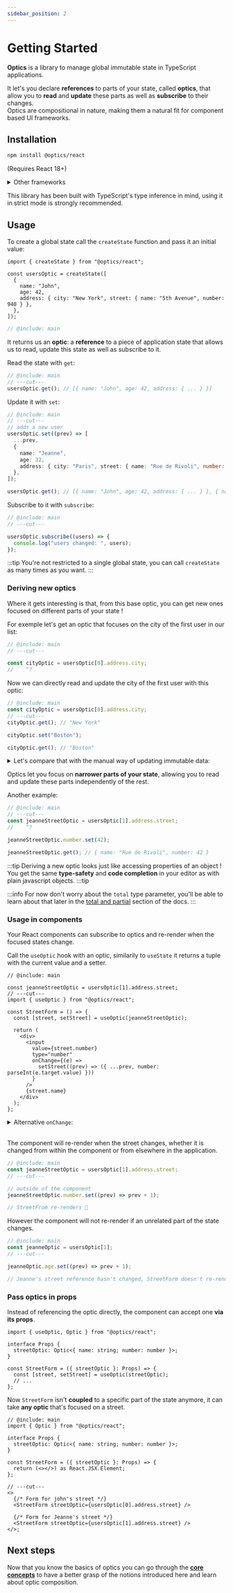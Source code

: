 ```yaml
---
sidebar_position: 2
---
```



# Getting Started

**Optics** is a library to manage global immutable state in TypeScript applications.

It let's you declare **references** to parts of your state, called **optics**, that allow you to **read** and **update** these parts as well as **subscribe** to their changes.  
Optics are compositional in nature, making them a natural fit for component based UI frameworks.

## Installation

```bash npm2yarn
npm install @optics/react
```

(Requires React 18+)

<details>
  <summary>Other frameworks</summary>

Adapters for different UI frameworks are planned as well.  
In the meantime you can also use the framework agnostic version of the library:

```bash
npm install @optics/state
```

</details>

This library has been built with TypeScript's type inference in mind, using it in strict mode is strongly recommended.

## Usage

To create a global state call the `createState` function and pass it an initial value:

```twoslash include main
import { createState } from "@optics/react";

const usersOptic = createState([
  {
    name: "John",
    age: 42,
    address: { city: "New York", street: { name: "5th Avenue", number: 940 } },
  },
]);
```

```ts twoslash
// @include: main
```

It returns us an **optic**:
a **reference** to a piece of application state that allows us to read, update this state as well as subscribe to it.

Read the state with `get`:

```ts twoslash
// @include: main
// ---cut---
usersOptic.get(); // [{ name: "John", age: 42, address: { ... } }]
```

Update it with `set`:

```ts twoslash
// @include: main
// ---cut---
// adds a new user
usersOptic.set((prev) => [
  ...prev,
  {
    name: "Jeanne",
    age: 32,
    address: { city: "Paris", street: { name: "Rue de Rivoli", number: 1 } },
  },
]);

usersOptic.get(); // [{ name: "John", age: 42, address: { ... } }, { name: "Jeanne", age: 32, address: { ... } }]
```

Subscribe to it with `subscribe`:

```ts twoslash
// @include: main
// ---cut---

usersOptic.subscribe((users) => {
  console.log("users changed: ", users);
});
```

:::tip
You're not restricted to a single global state, you can call `createState` as many times as you want.
:::

### Deriving new optics

Where it gets interesting is that, from this base optic, you can get new ones focused on different parts of your state !

For exemple let's get an optic that focuses on the city of the first user in our list:

```ts twoslash
// @include: main
// ---cut---

const cityOptic = usersOptic[0].address.city;
//    ^?
```

Now we can directly read and update the city of the first user with this optic:

```ts twoslash
// @include: main
const cityOptic = usersOptic[0].address.city;
// ---cut---
cityOptic.get(); // "New York"

cityOptic.set("Boston");

cityOptic.get(); // "Boston"
```

<details>
  <summary>
    Let's compare that with the manual way of updating immutable data:
  </summary>

```ts
// 😵‍💫
const newState = [
  {
    ...users[0],
    address: {
      ...users[0].address,
      city: "Boston",
    },
  },
  ...users.slice(1),
];
```

Using optics saves us from quite the boilerplate when updating deeply nested data !

</details>

Optics let you focus on **narrower parts of your state**, allowing you to read and update these parts independently of the rest.

Another example:

```ts twoslash
// @include: main
// ---cut---
const jeanneStreetOptic = usersOptic[1].address.street;
//    ^?

jeanneStreetOptic.number.set(42);

jeanneStreetOptic.get(); // { name: "Rue de Rivoli", number: 42 }
```

:::tip
Deriving a new optic looks just like accessing properties of an object !  
You get the same **type-safety** and **code completion** in your editor as with plain javascript objects.
:::tip

:::info
For now don't worry about the `total` type parameter, you'll be able to learn about that later in the [total and partial](../Guides/total_partial) section of the docs.
:::

### Usage in components

Your React components can subscribe to optics and re-render when the focused states change.

Call the `useOptic` hook with an optic, similarily to `useState` it returns a tuple with the current value and a setter.

```tsx twoslash
// @include: main

const jeanneStreetOptic = usersOptic[1].address.street;
// ---cut---
import { useOptic } from "@optics/react";

const StreetForm = () => {
  const [street, setStreet] = useOptic(jeanneStreetOptic);

  return (
    <div>
      <input
        value={street.number}
        type="number"
        onChange={(e) =>
          setStreet((prev) => ({ ...prev, number: parseInt(e.target.value) }))
        }
      />
      {street.name}
    </div>
  );
};
```

<details>
  <summary>
    Alternative <code>onChange</code>:
  </summary>

`useOptic` returns a setter for convenience and familiarity.  
But you can use optics directly instead, especially if you're only updating a subset of the focused state:

```tsx twoslash
// @include: main
const jeanneStreetOptic = usersOptic[1].address.street;
// ---cut---
<input
  onChange={(e) => jeanneStreetOptic.number.set(parseInt(e.target.value))}
/>;
```

</details>

<br />

The component will re-render when the street changes, whether it is changed from within the component or from elsewhere in the application.

```ts twoslash
// @include: main
const jeanneStreetOptic = usersOptic[1].address.street;
// ---cut---

// outside of the component
jeanneStreetOptic.number.set((prev) => prev + 1);

// StreetFrom re-renders 🔄
```

However the component will not re-render if an unrelated part of the state changes.

```ts twoslash
// @include: main
const jeanneOptic = usersOptic[1];
// ---cut---

jeanneOptic.age.set((prev) => prev + 1);

// Jeanne's street reference hasn't changed, StreetForm doesn't re-render 🚫
```

### Pass optics in props

Instead of referencing the optic directly, the component can accept one **via its props**.

```tsx twoslash
import { useOptic, Optic } from "@optics/react";

interface Props {
  streetOptic: Optic<{ name: string; number: number }>;
}

const StreetForm = ({ streetOptic }: Props) => {
  const [street, setStreet] = useOptic(streetOptic);
  // ...
};
```

Now `StreetForm` isn't **coupled** to a specific part of the state anymore, it can take **any optic** that's focused on a street.

```tsx twoslash
// @include: main
import { Optic } from "@optics/react";

interface Props {
  streetOptic: Optic<{ name: string; number: number }>;
}

const StreetForm = ({ streetOptic }: Props) => {
  return (<></>) as React.JSX.Element;
};

// ---cut---
<>
  {/* Form for john's street */}
  <StreetForm streetOptic={usersOptic[0].address.street} />

  {/* Form for Jeanne's street */}
  <StreetForm streetOptic={usersOptic[1].address.street} />
</>;
```

## Next steps

Now that you know the basics of optics you can go through the [**core concepts**](./core-concepts) to have a better grasp of the notions introduced here and learn about optic composition.
